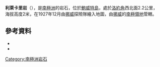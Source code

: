 {{coord|54|24|S|3|28|E|source:GNIS|display=title}}

'''利萊卡里岩'''（{{lang-nn|Litle-Kari}}），是[[南極洲|南極洲]]的岩石，位於[[鮑威特島|鮑威特島]]，處於[[洛約角|洛約角]]西北面2.2公里，海拔高度2米，在1927年12月由[[挪威|挪威]]探險隊繪入地圖，由[[挪威|挪威]]的[[南極領地|南極領地]]管轄。

==參考資料==
*{{cite gnis | type = antarid | id = 8823| name = Lille Kari Rock | accessdate = 2013-06-14}}
*{{usgs-gazetteer|id=8823}}

{{Antarctica-geo-stub}}
[[Category:南極洲岩石|Category:南極洲岩石]]